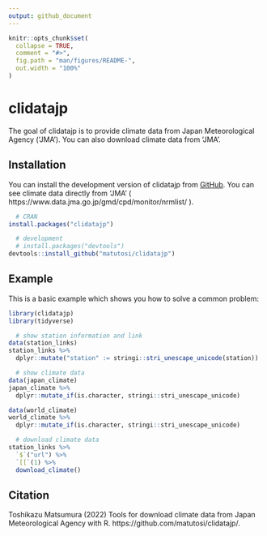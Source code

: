 ```yaml
---
output: github_document
---
```


<!-- README.md is generated from README.Rmd. Please edit that file -->

```r
knitr::opts_chunk$set(
  collapse = TRUE,
  comment = "#>",
  fig.path = "man/figures/README-",
  out.width = "100%"
)
```

# clidatajp

<!-- badges: start -->
<!-- badges: end -->

The goal of clidatajp is to provide climate data from Japan Meteorological Agency ('JMA').
You can also download climate data from 'JMA'. 

## Installation

You can install the development version of clidatajp from [GitHub](https://github.com/).
You can see climate data directly from 'JMA' ( https://www.data.jma.go.jp/gmd/cpd/monitor/nrmlist/ ). 

``` r
  # CRAN
install.packages("clidatajp")

  # development
  # install.packages("devtools")
devtools::install_github("matutosi/clidatajp")
```

## Example

This is a basic example which shows you how to solve a common problem:

```r
library(clidatajp)
library(tidyverse)

  # show station information and link
data(station_links)
station_links %>%
  dplyr::mutate("station" := stringi::stri_unescape_unicode(station))

  # show climate data
data(japan_climate)
japan_climate %>%
  dplyr::mutate_if(is.character, stringi::stri_unescape_unicode)

data(world_climate)
world_climate %>%
  dplyr::mutate_if(is.character, stringi::stri_unescape_unicode)

  # download climate data
station_links %>%
  `$`("url") %>%
  `[[`(1) %>%
  download_climate()
```

## Citation

Toshikazu Matsumura (2022) Tools for download climate data from Japan Meteorological Agency with R. https://github.com/matutosi/clidatajp/.
